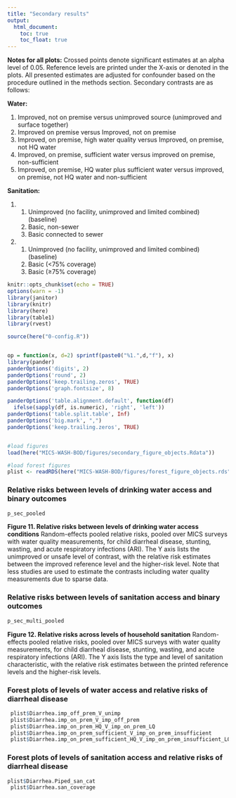 ```yaml
---
title: "Secondary results"
output:
  html_document:
    toc: true  
    toc_float: true  
---
```

  
  __Notes for all plots:__ Crossed points denote significant estimates at an alpha level of 0.05. Reference levels are printed under the X-axis or denoted in the plots. All presented estimates are adjusted for confounder based on the procedure outlined in the methods section. Secondary contrasts are as follows:
 
 
__Water:__

  1.  Improved, not on premise versus unimproved source (unimproved and surface together)
  2.  Improved on premise versus Improved, not on premise
  3.  Improved, on premise, high water quality versus Improved, on premise, not HQ water
  4.  Improved, on premise, sufficient water versus improved on premise, non-sufficient
  5.  Improved, on premise, HQ water plus sufficient water versus improved, on premise, not HQ water and non-sufficient

__Sanitation:__

  1.  
  
      #.  Unimproved (no facility, unimproved and limited combined) (baseline)
      #.  Basic, non-sewer
      #.  Basic connected to sewer  
      
  2.  
      #.  Unimproved (no facility, unimproved and limited combined) (baseline)
      #.  Basic (<75% coverage)
      #.  Basic (≥75% coverage)  
      
  



```r
knitr::opts_chunk$set(echo = TRUE)
options(warn = -1) 
library(janitor)
library(knitr)
library(here)
library(table1)
library(rvest)

source(here("0-config.R"))


op = function(x, d=2) sprintf(paste0("%1.",d,"f"), x) 
library(pander)
panderOptions('digits', 2)
panderOptions('round', 2)
panderOptions('keep.trailing.zeros', TRUE)
panderOptions('graph.fontsize', 8)

panderOptions('table.alignment.default', function(df)
  ifelse(sapply(df, is.numeric), 'right', 'left'))
panderOptions('table.split.table', Inf)
panderOptions('big.mark', ",")
panderOptions('keep.trailing.zeros', TRUE)


#load figures
load(here("MICS-WASH-BOD/figures/secondary_figure_objects.Rdata"))

#load forest figures
plist <- readRDS(here("MICS-WASH-BOD/figures/forest_figure_objects.rds"))


```




### Relative risks between levels of drinking water access and binary outcomes

```r
p_sec_pooled

```


__Figure 11. Relative risks between levels of drinking water access conditions__ Random-effects pooled relative risks, pooled over MICS surveys with water quality measurements, for child diarrheal disease, stunting, wasting, and acute respiratory infections (ARI). The Y axis lists the unimproved or unsafe level of contrast, with the relative risk estimates between the improved reference level and the higher-risk level. Note that less studies are used to estimate the contrasts including water quality measurements due to sparse data.

### Relative risks between levels of sanitation access and binary outcomes


```r
p_sec_multi_pooled
```

__Figure 12. Relative risks across levels of household sanitation__ Random-effects pooled relative risks, pooled over MICS surveys with water quality measurements, for child diarrheal disease, stunting, wasting, and acute respiratory infections (ARI).  The Y axis lists the type and level of sanitation characteristic, with the relative risk estimates between the printed reference levels and the higher-risk levels. 



### Forest plots of levels of water access and relative risks of diarrheal disease

```r

 plist$Diarrhea.imp_off_prem_V_unimp
 plist$Diarrhea.imp_on_prem_V_imp_off_prem
 plist$Diarrhea.imp_on_prem_HQ_V_imp_on_prem_LQ
 plist$Diarrhea.imp_on_prem_sufficient_V_imp_on_prem_insufficient
 plist$Diarrhea.imp_on_prem_sufficient_HQ_V_imp_on_prem_insufficient_LQ
```

### Forest plots of levels of sanitation access and relative risks of diarrheal disease

```r

plist$Diarrhea.Piped_san_cat
 plist$Diarrhea.san_coverage
```

